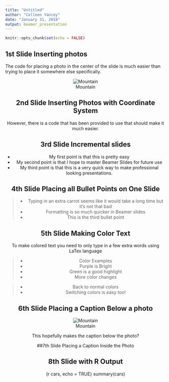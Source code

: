 ```yaml
---
title: "Untitled"
author: "Colleen Yancey"
date: "January 31, 2018"
output: beamer_presentation
---
```


```r
knitr::opts_chunk$set(echo = FALSE)
```

## 1st Slide Inserting photos
The code for placing a photo in the center of the slide is much easier than trying to place it somewhere else specifically.
<center> ![Mountain](nature.jpg) <center>

## 2nd Slide Inserting Photos with Coordinate System
However, there is a code that has been provided to use that should make it much easier.
 \begin{picture}(320,250)
 \put(85,75){\includegraphics[height=6cm]
 {nature.jpg}}
 \put(00,60){\begin{minipage}[t]{1\linewidth}
 {Figure Caption goes here}
 \end{minipage}}
 \end{picture}
 

## 3rd Slide Incremental slides
- My first point is that this is pretty easy
- My second point is that I hope to master Beamer Slides for future use
- My third point is that this is a very quick way to make professional looking presentations.

## 4th Slide Placing all Bullet Points on One Slide
>- Typing in an extra carrot seems like it would take a long time but it's not that bad
>- Formatting is so much quicker in Beamer slides
>- This is the third bullet point

## 5th Slide Making Color Text
To make colored text you need to only type in a few extra words using LaTex language


> - Color Examples
> - \color{purple} Purple is Bright 
> - \color{Green}  Green is a good highlight 
> - \color{red}  More color changes \color{black}

> -  Back to normal colors 
> - \color{orange} Switching colors is easy too!

## 6th Slide Placing a Caption Below a photo
<center> ![Mountain](nature.jpg) <center>
This hopefully makes the caption below the photo?

##7th Slide Placing a Caption Inside the Photo
 \begin{picture}(320,250)
 \put(85,75){\includegraphics[height=6cm]
 {nature.jpg}}
 \put(80,70){\begin{minipage}[t]{1\linewidth}
 {Figure Caption goes here}
 \end{minipage}}
 \end{picture}

## 8th Slide with R Output

{r cars, echo = TRUE}
summary(cars)


